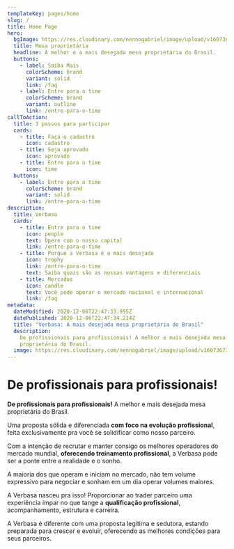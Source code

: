 ```yaml
---
templateKey: pages/home
slug: /
title: Home Page
hero:
  bgImage: https://res.cloudinary.com/nennogabriel/image/upload/v1607367322/Verbasa/woman-with-black-skin-coffe-phone_yvduyn.jpg
  title: Mesa proprietária
  headline: A melhor e a mais desejada mesa proprietária do Brasil.
  buttons:
    - label: Saiba Mais
      colorScheme: brand
      variant: solid
      link: /faq
    - label: Entre para o time
      colorScheme: brand
      variant: outline
      link: /entre-para-o-time
callToAction:
  title: 3 passos para participar
  cards:
    - title: Faça o cadastro
      icon: cadastro
    - title: Seja aprovado
      icon: aprovado
    - title: Entre para o time
      icon: time
  buttons:
    - label: Entre para o time
      colorScheme: brand
      variant: solid
      link: /entre-para-o-time
description:
  title: Verbasa
  cards:
    - title: Entre para o time
      icon: people
      text: Opere com o nosso capital
      link: /entre-para-o-time
    - title: Porque a Verbasa é a mais desejada
      icon: trophy
      link: /entre-para-o-time
      text: Saiba quais são as nossas vantagens e diferenciais
    - title: Mercados
      icon: candle
      text: Você pode operar o mercado nacional e internacional
      link: /faq
metadata:
  dateModified: 2020-12-06T22:47:33.995Z
  datePublished: 2020-12-06T22:47:34.214Z
  title: "Verbasa: A mais desejada mesa proprietária do Brasil"
  description:
    De profissionais para profissionais! A melhor e mais desejada mesa
    proprietária do Brasil.
  image: https://res.cloudinary.com/nennogabriel/image/upload/v1607367321/Verbasa/ogimage_a3knjq.jpg
---
```


# De profissionais para profissionais!

**De profissionais para profissionais!** A melhor e mais desejada mesa proprietária do Brasil.

Uma proposta sólida e diferenciada **com foco na evolução profissional**, feita exclusivamente pra você se solidificar como nosso parceiro.

Com a intenção de recrutar e manter consigo os melhores operadores do mercado mundial, **oferecendo treinamento profissional**, a Verbasa pode ser a ponte entre a realidade e o sonho.

A maioria dos que operam e iniciam no mercado, não tem volume expressivo para negociar e sonham em um dia operar volumes maiores.

A Verbasa nasceu pra isso! Proporcionar ao trader parceiro uma experiência ímpar no que tange a **qualificação profissional**, acompanhamento, estrutura e carreira.

A Verbasa é diferente com uma proposta legítima e sedutora, estando preparada para crescer e evoluir, oferecendo as melhores condições para seus parceiros.
